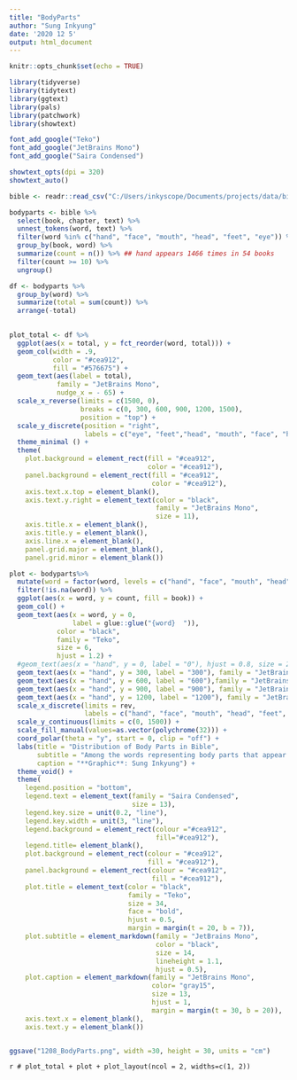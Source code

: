 ```yaml
---
title: "BodyParts"
author: "Sung Inkyung"
date: '2020 12 5'
output: html_document
---
```


```r
knitr::opts_chunk$set(echo = TRUE)
```

```r
library(tidyverse)
library(tidytext)
library(ggtext)
library(pals)
library(patchwork)
library(showtext)

font_add_google("Teko")
font_add_google("JetBrains Mono")
font_add_google("Saira Condensed")

showtext_opts(dpi = 320)
showtext_auto()
```


```r
bible <- readr::read_csv("C:/Users/inkyscope/Documents/projects/data/bible_kjv_new.csv")
```


```r
bodyparts <- bible %>% 
  select(book, chapter, text) %>% 
  unnest_tokens(word, text) %>% 
  filter(word %in% c("hand", "face", "mouth", "head", "feet", "eye")) %>% 
  group_by(book, word) %>% 
  summarize(count = n()) %>% ## hand appears 1466 times in 54 books
  filter(count >= 10) %>% 
  ungroup()  

df <- bodyparts %>% 
  group_by(word) %>% 
  summarize(total = sum(count)) %>% 
  arrange(-total)
  
```

```r
plot_total <- df %>% 
  ggplot(aes(x = total, y = fct_reorder(word, total))) +
  geom_col(width = .9, 
           color = "#cea912",
           fill = "#576675") +
  geom_text(aes(label = total),
            family = "JetBrains Mono",
            nudge_x = - 65) +
  scale_x_reverse(limits = c(1500, 0),
                  breaks = c(0, 300, 600, 900, 1200, 1500),
                  position = "top") +
  scale_y_discrete(position = "right",
                   labels = c("eye", "feet","head", "mouth", "face", "hand")) +
  theme_minimal () +
  theme(
    plot.background = element_rect(fill = "#cea912", 
                                   color = "#cea912"),
    panel.background = element_rect(fill = "#cea912", 
                                    color = "#cea912"),
    axis.text.x.top = element_blank(),
    axis.text.y.right = element_text(color = "black",
                                     family = "JetBrains Mono",
                                     size = 11),
    axis.title.x = element_blank(),
    axis.title.y = element_blank(),
    axis.line.x = element_blank(),
    panel.grid.major = element_blank(),
    panel.grid.minor = element_blank())

```


```r
plot <- bodyparts%>% 
  mutate(word = factor(word, levels = c("hand", "face", "mouth", "head", "feet", "eye"))) %>% 
  filter(!is.na(word)) %>% 
  ggplot(aes(x = word, y = count, fill = book)) +
  geom_col() +
  geom_text(aes(x = word, y = 0, 
                label = glue::glue("{word}  ")),
            color = "black",
            family = "Teko",
            size = 6,
            hjust = 1.2) +
  #geom_text(aes(x = "hand", y = 0, label = "0"), hjust = 0.8, size = 2) +
  geom_text(aes(x = "hand", y = 300, label = "300"), family = "JetBrains Mono", hjust = -1.5, size = 5) +
  geom_text(aes(x = "hand", y = 600, label = "600"),family = "JetBrains Mono", hjust = -2.5, size = 5) +
  geom_text(aes(x = "hand", y = 900, label = "900"), family = "JetBrains Mono", hjust = 3.4, size = 5) +
  geom_text(aes(x = "hand", y = 1200, label = "1200"), family = "JetBrains Mono", hjust = 2, size = 5) +
  scale_x_discrete(limits = rev,
                   labels = c("hand", "face", "mouth", "head", "feet", "eye")) +
  scale_y_continuous(limits = c(0, 1500)) +
  scale_fill_manual(values=as.vector(polychrome(32))) +
  coord_polar(theta = "y", start = 0, clip = "off") +
  labs(title = "Distribution of Body Parts in Bible",
       subtitle = "Among the words representing body parts that appear more than 10 times,<br>**HAND** appears 1,390 times over 32 books,<br>4 times more than **FACE** and **MOUTH**",
       caption = "**Graphic**: Sung Inkyung") +
  theme_void() +
  theme(
    legend.position = "bottom",
    legend.text = element_text(family = "Saira Condensed",
                               size = 13), 
    legend.key.size = unit(0.2, "line"),
    legend.key.width = unit(3, "line"),
    legend.background = element_rect(colour ="#cea912",
                                     fill="#cea912"),
    legend.title= element_blank(),
    plot.background = element_rect(colour = "#cea912",
                                   fill = "#cea912"),
    panel.background = element_rect(colour = "#cea912",
                                    fill = "#cea912"),
    plot.title = element_text(color = "black", 
                              family = "Teko",
                              size = 34, 
                              face = "bold",
                              hjust = 0.5, 
                              margin = margin(t = 20, b = 7)),
    plot.subtitle = element_markdown(family = "JetBrains Mono",
                                     color = "black", 
                                     size = 14, 
                                     lineheight = 1.1,
                                     hjust = 0.5),
    plot.caption = element_markdown(family = "JetBrains Mono",
                                    color= "gray15", 
                                    size = 13, 
                                    hjust = 1, 
                                    margin = margin(t = 30, b = 20)),
    axis.text.x = element_blank(),
    axis.text.y = element_blank())


ggsave("1208_BodyParts.png", width =30, height = 30, units = "cm")
```

```r
# plot_total + plot + plot_layout(ncol = 2, widths=c(1, 2))```
